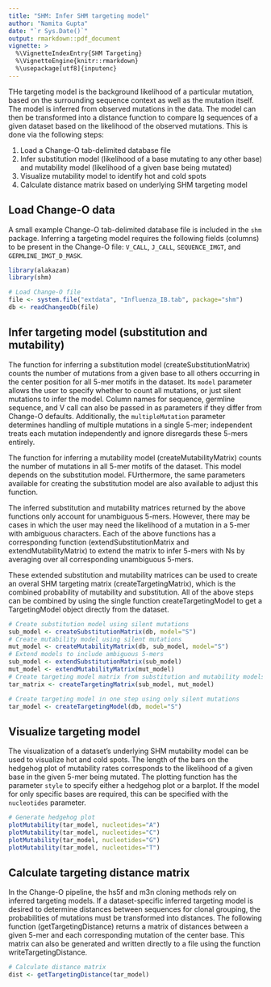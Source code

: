 ```yaml
---
title: "SHM: Infer SHM targeting model"
author: "Namita Gupta"
date: "`r Sys.Date()`"
output: rmarkdown::pdf_document
vignette: >
  %\VignetteIndexEntry{SHM Targeting}
  %\VignetteEngine{knitr::rmarkdown}
  %\usepackage[utf8]{inputenc}
---
```


THe targeting model is the background likelihood of a particular mutation, based on the surrounding sequence context as well as the mutation itself. The model is inferred from observed mutations in the data. The model can then be transformed into a distance function to compare Ig sequences of a given dataset based on the likelihood of the observed mutations. This is done via the following steps:

1. Load a Change-O tab-delimited database file
2. Infer substitution model (likelihood of a base mutating to any other base) and mutability model (likelihood of a given base being mutated)
3. Visualize mutability model to identify hot and cold spots
4. Calculate distance matrix based on underlying SHM targeting model

Load Change-O data
--------------------------------------------------------------------------------
A small example Change-O tab-delimited database file is included in the 
`shm` package. Inferring a targeting model requires the following fields 
(columns) to be present in the Change-O file: `V_CALL`, `J_CALL`, 
`SEQUENCE_IMGT`, and `GERMLINE_IMGT_D_MASK`.

```r
library(alakazam)
library(shm)

# Load Change-O file
file <- system.file("extdata", "Influenza_IB.tab", package="shm")
db <- readChangeoDb(file)
```

Infer targeting model (substitution and mutability)
--------------------------------------------------------------------------------
The function for inferring a substitution model (createSubstitutionMatrix) counts the number of mutations from a given base to all others occurring in the center position for all 5-mer motifs in the dataset. Its  `model` parameter allows the user to specify whether to count all mutations, or just silent mutations to infer the model. Column names for sequence, germline sequence, and V call can also be passed in as parameters if they differ from Change-O defaults. Additionally, the `multipleMutation` parameter determines handling of multiple mutations in a single 5-mer; independent treats each mutation independently and ignore disregards these 5-mers entirely.

The function for inferring a mutability model (createMutabilityMatrix) counts the number of mutations in all 5-mer motifs of the dataset. This model depends on the substitution model. FUrthermore, the same parameters available for creating the substitution model are also available to adjust this function.

The inferred substitution and mutability matrices returned by the above functions only account for unambiguous 5-mers. However, there may be cases in which the user may need the likelihood of a mutation in a 5-mer with ambiguous characters. Each of the above functions has a corresponding function (extendSubstitutionMatrix and extendMutabilityMatrix) to extend the matrix to infer 5-mers with Ns by averaging over all corresponding unambiguous 5-mers.

These extended substitution and mutability matrices can be used to create an overal SHM targeting matrix (createTargetingMatrix), which is the combined probability of mutability and substitution. All of the above steps can be combined by using the single function createTargetingModel to get a TargetingModel object directly from the dataset.


```r
# Create substitution model using silent mutations
sub_model <- createSubstitutionMatrix(db, model="S")
# Create mutability model using silent mutations
mut_model <- createMutabilityMatrix(db, sub_model, model="S")
# Extend models to include ambiguous 5-mers
sub_model <- extendSubstitutionMatrix(sub_model)
mut_model <- extendMutabilityMatrix(mut_model)
# Create targeting model matrix from substitution and mutability models
tar_matrix <- createTargetingMatrix(sub_model, mut_model)

# Create targeting model in one step using only silent mutations
tar_model <- createTargetingModel(db, model="S")
```

Visualize targeting model
--------------------------------------------------------------------------------
The visualization of a dataset's underlying SHM mutability model can be used to visualize hot and cold spots. The length of the bars on the hedgehog plot of mutability rates corresponds to the likelihood of a given base in the given 5-mer being mutated. The plotting function has the parameter `style` to specify either a hedgehog plot or a barplot. If the model for only specific bases are required, this can be specified with the `nucleotides` parameter.

```r
# Generate hedgehog plot
plotMutability(tar_model, nucleotides="A")
plotMutability(tar_model, nucleotides="C")
plotMutability(tar_model, nucleotides="G")
plotMutability(tar_model, nucleotides="T")
```

Calculate targeting distance matrix
--------------------------------------------------------------------------------
In the Change-O pipeline, the hs5f and m3n cloning methods rely on inferred targeting models. If a dataset-specific inferred targeting model is desired to determine distances between sequences for clonal grouping, the probabilities of mutations must be transformed into distances. The following function (getTargetingDistance) returns a matrix of distances between a given 5-mer and each corresponding mutation of the center base. This matrix can also be generated and written directly to a file using the function writeTargetingDistance.

```r
# Calculate distance matrix
dist <- getTargetingDistance(tar_model)
```